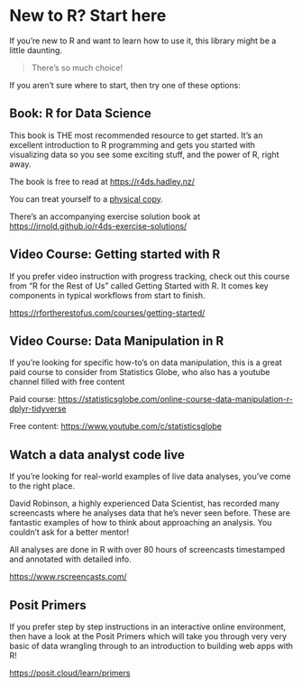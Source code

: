 # New to R? Start here

If you're new to R and want to learn how to use it, this library might be a little daunting.

> There's so much choice! 

If you aren't sure where  to start, then try one  of these options:

## Book: R for Data Science

This book is THE most recommended resource to get started. It's an excellent introduction to R programming and gets you started with visualizing data so you see some exciting stuff, and the power of R, right away. 

The book is free to read at [https://r4ds.hadley.nz/](https://r4ds.hadley.nz/)

You can treat yourself to a [physical copy](https://amzn.to/3t9MyBg).

There's an accompanying exercise solution book at [https://jrnold.github.io/r4ds-exercise-solutions/](https://jrnold.github.io/r4ds-exercise-solutions/)


## Video Course: Getting started with R

If you prefer video instruction with progress tracking, check out this course from "R for the Rest of Us" called Getting Started with R. It comes key components in typical workflows from start to finish.

[https://rfortherestofus.com/courses/getting-started/](https://rfortherestofus.com/courses/getting-started/)


## Video Course: Data Manipulation in R

If you're looking for specific how-to's on data manipulation, this is a great paid course to consider from Statistics Globe, who also has a youtube channel filled with free content

Paid course: [https://statisticsglobe.com/online-course-data-manipulation-r-dplyr-tidyverse](https://statisticsglobe.com/online-course-data-manipulation-r-dplyr-tidyverse)

Free content: [https://www.youtube.com/c/statisticsglobe ](https://www.youtube.com/c/statisticsglobe) 


## Watch a data analyst code live

If you’re looking for real-world examples of live data analyses, you’ve come to the right place.

David Robinson, a highly experienced Data Scientist, has recorded many screencasts where he analyses data that he’s never seen before. These are fantastic examples of how to think about approaching an analysis. You couldn’t ask for a better mentor!

All analyses are done in R with over 80 hours of screencasts timestamped and annotated with detailed info. 

[https://www.rscreencasts.com/](https://www.rscreencasts.com/)


## Posit Primers

If you prefer  step by step instructions in an interactive online environment, then have a look at the Posit Primers which will take you through very very basic of data wrangling through to an introduction to building web apps with R!

[https://posit.cloud/learn/primers](https://posit.cloud/learn/primers)
